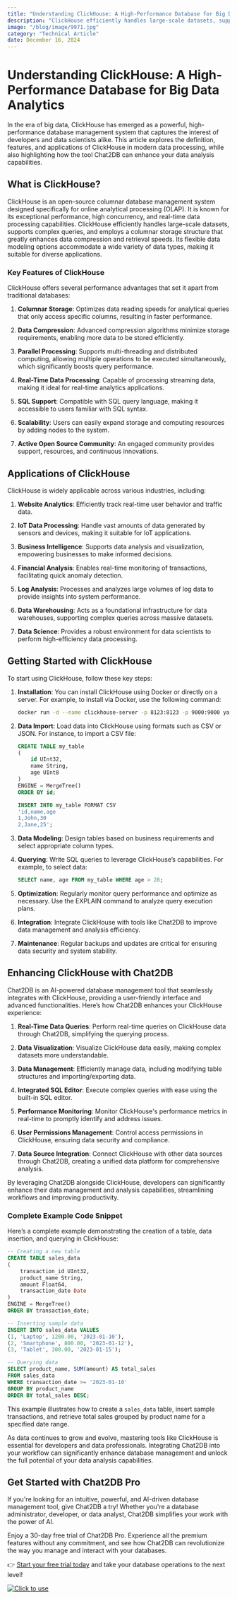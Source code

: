 ```yaml
---
title: "Understanding ClickHouse: A High-Performance Database for Big Data Analytics"
description: "ClickHouse efficiently handles large-scale datasets, supports complex queries, and employs a columnar storage structure that greatly enhances data compression and retrieval speeds."
image: "/blog/image/9971.jpg"
category: "Technical Article"
date: December 16, 2024
---
```


# Understanding ClickHouse: A High-Performance Database for Big Data Analytics


<Authors date="December 16, 2024">
  <Author name="Jing" link="https://chat2db.ai" />
</Authors>

In the era of big data, ClickHouse has emerged as a powerful, high-performance database management system that captures the interest of developers and data scientists alike. This article explores the definition, features, and applications of ClickHouse in modern data processing, while also highlighting how the tool Chat2DB can enhance your data analysis capabilities.

## What is ClickHouse?

ClickHouse is an open-source columnar database management system designed specifically for online analytical processing (OLAP). It is known for its exceptional performance, high concurrency, and real-time data processing capabilities. ClickHouse efficiently handles large-scale datasets, supports complex queries, and employs a columnar storage structure that greatly enhances data compression and retrieval speeds. Its flexible data modeling options accommodate a wide variety of data types, making it suitable for diverse applications.

### Key Features of ClickHouse

ClickHouse offers several performance advantages that set it apart from traditional databases:

1. **Columnar Storage**: Optimizes data reading speeds for analytical queries that only access specific columns, resulting in faster performance.

2. **Data Compression**: Advanced compression algorithms minimize storage requirements, enabling more data to be stored efficiently.

3. **Parallel Processing**: Supports multi-threading and distributed computing, allowing multiple operations to be executed simultaneously, which significantly boosts query performance.

4. **Real-Time Data Processing**: Capable of processing streaming data, making it ideal for real-time analytics applications.

5. **SQL Support**: Compatible with SQL query language, making it accessible to users familiar with SQL syntax.

6. **Scalability**: Users can easily expand storage and computing resources by adding nodes to the system.

7. **Active Open Source Community**: An engaged community provides support, resources, and continuous innovations.

## Applications of ClickHouse

ClickHouse is widely applicable across various industries, including:

1. **Website Analytics**: Efficiently track real-time user behavior and traffic data.

2. **IoT Data Processing**: Handle vast amounts of data generated by sensors and devices, making it suitable for IoT applications.

3. **Business Intelligence**: Supports data analysis and visualization, empowering businesses to make informed decisions.

4. **Financial Analysis**: Enables real-time monitoring of transactions, facilitating quick anomaly detection.

5. **Log Analysis**: Processes and analyzes large volumes of log data to provide insights into system performance.

6. **Data Warehousing**: Acts as a foundational infrastructure for data warehouses, supporting complex queries across massive datasets.

7. **Data Science**: Provides a robust environment for data scientists to perform high-efficiency data processing.

## Getting Started with ClickHouse

To start using ClickHouse, follow these key steps:

1. **Installation**: You can install ClickHouse using Docker or directly on a server. For example, to install via Docker, use the following command:

   ```bash
   docker run -d --name clickhouse-server -p 8123:8123 -p 9000:9000 yandex/clickhouse-server
   ```

2. **Data Import**: Load data into ClickHouse using formats such as CSV or JSON. For instance, to import a CSV file:

   ```sql
   CREATE TABLE my_table 
   (
       id UInt32,
       name String,
       age UInt8
   ) 
   ENGINE = MergeTree() 
   ORDER BY id;

   INSERT INTO my_table FORMAT CSV
   'id,name,age
   1,John,30
   2,Jane,25';
   ```

3. **Data Modeling**: Design tables based on business requirements and select appropriate column types.

4. **Querying**: Write SQL queries to leverage ClickHouse’s capabilities. For example, to select data:

   ```sql
   SELECT name, age FROM my_table WHERE age > 28;
   ```

5. **Optimization**: Regularly monitor query performance and optimize as necessary. Use the EXPLAIN command to analyze query execution plans.

6. **Integration**: Integrate ClickHouse with tools like Chat2DB to improve data management and analysis efficiency.

7. **Maintenance**: Regular backups and updates are critical for ensuring data security and system stability.

## Enhancing ClickHouse with Chat2DB

Chat2DB is an AI-powered database management tool that seamlessly integrates with ClickHouse, providing a user-friendly interface and advanced functionalities. Here’s how Chat2DB enhances your ClickHouse experience:

1. **Real-Time Data Queries**: Perform real-time queries on ClickHouse data through Chat2DB, simplifying the querying process.

2. **Data Visualization**: Visualize ClickHouse data easily, making complex datasets more understandable.

3. **Data Management**: Efficiently manage data, including modifying table structures and importing/exporting data.

4. **Integrated SQL Editor**: Execute complex queries with ease using the built-in SQL editor.

5. **Performance Monitoring**: Monitor ClickHouse's performance metrics in real-time to promptly identify and address issues.

6. **User Permissions Management**: Control access permissions in ClickHouse, ensuring data security and compliance.

7. **Data Source Integration**: Connect ClickHouse with other data sources through Chat2DB, creating a unified data platform for comprehensive analysis.

By leveraging Chat2DB alongside ClickHouse, developers can significantly enhance their data management and analysis capabilities, streamlining workflows and improving productivity.

### Complete Example Code Snippet

Here’s a complete example demonstrating the creation of a table, data insertion, and querying in ClickHouse:

```sql
-- Creating a new table
CREATE TABLE sales_data 
(
    transaction_id UInt32,
    product_name String,
    amount Float64,
    transaction_date Date
) 
ENGINE = MergeTree() 
ORDER BY transaction_date;

-- Inserting sample data
INSERT INTO sales_data VALUES 
(1, 'Laptop', 1200.00, '2023-01-10'),
(2, 'Smartphone', 800.00, '2023-01-12'),
(3, 'Tablet', 300.00, '2023-01-15');

-- Querying data
SELECT product_name, SUM(amount) AS total_sales 
FROM sales_data 
WHERE transaction_date >= '2023-01-10' 
GROUP BY product_name 
ORDER BY total_sales DESC;
```

This example illustrates how to create a `sales_data` table, insert sample transactions, and retrieve total sales grouped by product name for a specified date range.

As data continues to grow and evolve, mastering tools like ClickHouse is essential for developers and data professionals. Integrating Chat2DB into your workflow can significantly enhance database management and unlock the full potential of your data analysis capabilities.

## Get Started with Chat2DB Pro

If you're looking for an intuitive, powerful, and AI-driven database management tool, give Chat2DB a try! Whether you're a database administrator, developer, or data analyst, Chat2DB simplifies your work with the power of AI.

Enjoy a 30-day free trial of Chat2DB Pro. Experience all the premium features without any commitment, and see how Chat2DB can revolutionize the way you manage and interact with your databases.

👉 [Start your free trial today](https://chat2db.ai/pricing) and take your database operations to the next level!


[![Click to use](/image/blog/bg/chat2db.jpg)](https://chat2db.ai/)
